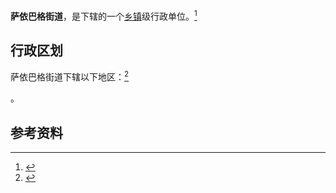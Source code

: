 {{中国乡级行政区|65/28/01/002/000}}

'''萨依巴格街道'''，是{{PRC admin/fullname|65/28/01/002/000|3}}下辖的一个[[乡镇|乡镇]]级行政单位。<ref>{{PRC admin/ref sgc|{{PRC admin/parent|65/28/01/002/000}}}}</ref>

== 行政区划 ==

萨依巴格街道下辖以下地区：<ref>{{PRC admin/ref sgc|65/28/01/002/000}}</ref>

{{PRC admin/children|65/28/01/002/000}}。

== 参考资料 ==

{{reflist}}

{{PRC admin/navcat|65/28/01/002/000}}
{{新疆行政区划小作品}}